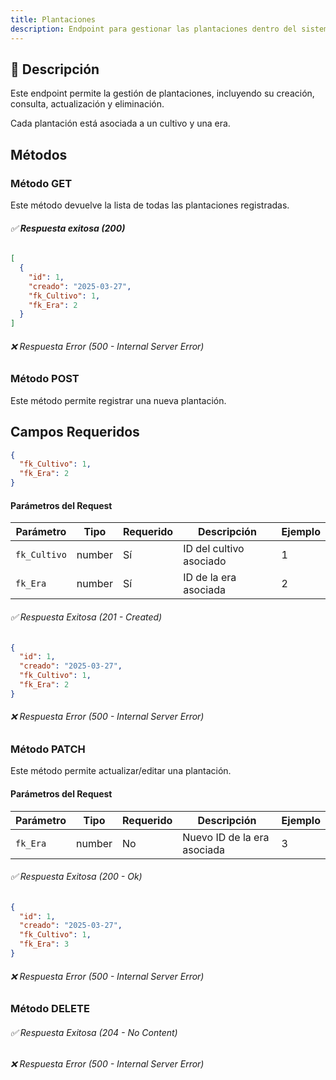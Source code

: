 ```yaml
---
title: Plantaciones
description: Endpoint para gestionar las plantaciones dentro del sistema AgroSoft.
---
```



## 🔹 **Descripción**
Este endpoint permite la gestión de plantaciones, incluyendo su creación, consulta, actualización y eliminación.  

Cada plantación está asociada a un cultivo y una era.

## Métodos

### Método GET

<ApiBaseBanner 
  method="GET" 
  path="/plantaciones/" 
  baseUrl="http://127.0.0.1:8000"
/> 
Este método devuelve la lista de todas las plantaciones registradas.  
###### ✅ **Respuesta exitosa (200)**
```json
[
  {
    "id": 1,
    "creado": "2025-03-27",
    "fk_Cultivo": 1,
    "fk_Era": 2
  }
]
```
###### ❌ Respuesta Error (500 - Internal Server Error)

### Método POST

<ApiBaseBanner 
  method="POST" 
  path="/plantaciones/" 
  baseUrl="http://127.0.0.1:8000"
/>
Este método permite registrar una nueva plantación.

## **Campos Requeridos**
```json
{
  "fk_Cultivo": 1,
  "fk_Era": 2
}
```
#### **Parámetros del Request** 

| Parámetro    | Tipo    | Requerido | Descripción               | Ejemplo |
|-------------|--------|-----------|---------------------------|---------|
| `fk_Cultivo` | number | Sí        | ID del cultivo asociado   | 1       |
| `fk_Era`    | number | Sí        | ID de la era asociada     | 2       |

###### ✅ Respuesta Exitosa (201 - Created)
```json
{
  "id": 1,
  "creado": "2025-03-27",
  "fk_Cultivo": 1,
  "fk_Era": 2
}
```
###### ❌ Respuesta Error (500 - Internal Server Error)

### Método PATCH

<ApiBaseBanner 
  method="PATCH" 
  path="/plantaciones/{id}/" 
  baseUrl="http://127.0.0.1:8000"
/>

Este método permite actualizar/editar una plantación.
#### **Parámetros del Request**
| Parámetro    | Tipo    | Requerido | Descripción               | Ejemplo |
|-------------|--------|-----------|---------------------------|---------|
| `fk_Era`    | number | No        | Nuevo ID de la era asociada | 3       |

###### ✅ Respuesta Exitosa (200 - Ok)
```json
{
  "id": 1,
  "creado": "2025-03-27",
  "fk_Cultivo": 1,
  "fk_Era": 3
}
```
###### ❌ Respuesta Error (500 - Internal Server Error)

### Método DELETE

<ApiBaseBanner 
  method="DELETE" 
  path="/plantaciones/{id}/" 
  baseUrl="http://127.0.0.1:8000"
/>
###### ✅ Respuesta Exitosa (204 - No Content)
###### ❌ Respuesta Error (500 - Internal Server Error)